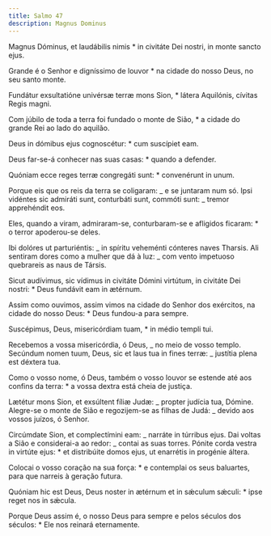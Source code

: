 ```yaml
---
title: Salmo 47
description: Magnus Dominus
---
```


<div class="side-by-side not-content">

Magnus Dóminus, et laudábilis nimis \* in civitáte Dei nostri, in monte sancto ejus.

Grande é o Senhor e digníssimo de louvor \* na cidade do nosso Deus, no seu santo monte.

Fundátur exsultatióne univérsæ terræ mons Sion, \* látera Aquilónis, cívitas Regis magni.

Com júbilo de toda a terra foi fundado o monte de Sião, \* a cidade do grande Rei ao lado do aquilão.

Deus in dómibus ejus cognoscétur: \* cum suscípiet eam.

Deus far-se-á conhecer nas suas casas: \* quando a defender.

Quóniam ecce reges terræ congregáti sunt: \* convenérunt in unum.

Porque eis que os reis da terra se coligaram: _ e se juntaram num só. Ipsi vidéntes sic admiráti sunt, conturbáti sunt, commóti sunt: _ tremor apprehéndit eos.

Eles, quando a viram, admiraram-se, conturbaram-se e afligidos ficaram: \* o terror apoderou-se deles.

Ibi dolóres ut parturiéntis: _ in spíritu veheménti cónteres naves Tharsis. Ali sentiram dores como a mulher que dá à luz: _ com vento impetuoso quebrareis as naus de Társis.

Sicut audívimus, sic vídimus in civitáte Dómini virtútum, in civitáte Dei nostri: \* Deus fundávit eam in ætérnum.

Assim como ouvimos, assim vimos na cidade do Senhor dos exércitos, na cidade do nosso Deus: \* Deus fundou-a para sempre.

Suscépimus, Deus, misericórdiam tuam, \* in médio templi tui.

Recebemos a vossa misericórdia, ó Deus, _ no meio de vosso templo. Secúndum nomen tuum, Deus, sic et laus tua in fines terræ: _ justítia plena est déxtera tua.

Como o vosso nome, ó Deus, também o vosso louvor se estende até aos confins da terra: \* a vossa dextra está cheia de justiça.

Lætétur mons Sion, et exsúltent fíliæ Judæ: _ propter judícia tua, Dómine. Alegre-se o monte de Sião e regozijem-se as filhas de Judá: _ devido aos vossos juízos, ó Senhor.

Circúmdate Sion, et complectímini eam: _ narráte in túrribus ejus. Dai voltas a Sião e considerai-a ao redor: _ contai as suas torres. Pónite corda vestra in virtúte ejus: \* et distribúite domos ejus, ut enarrétis in progénie áltera.

Colocai o vosso coração na sua força: \* e contemplai os seus baluartes, para que narreis à geração futura.

Quóniam hic est Deus, Deus noster in ætérnum et in sǽculum sǽculi: \* ipse reget nos in sǽcula.

Porque Deus assim é, o nosso Deus para sempre e pelos séculos dos séculos: \* Ele nos reinará eternamente.

</div>

